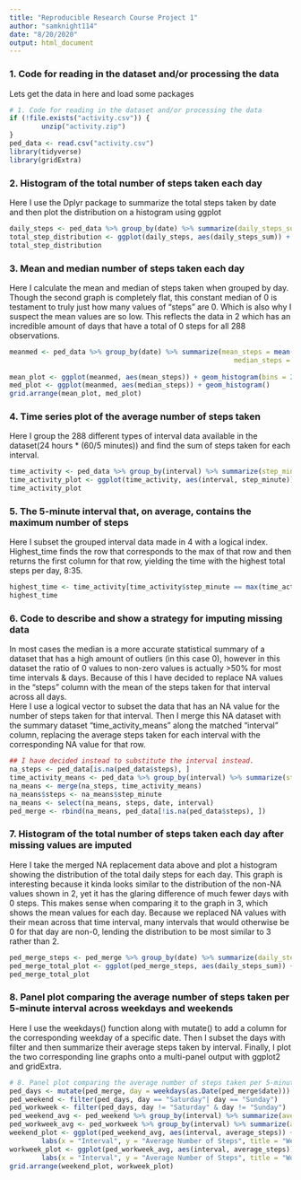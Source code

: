 ```yaml
---
title: "Reproducible Research Course Project 1"
author: "samknight114"
date: "8/20/2020"
output: html_document
---
```

### 1. Code for reading in the dataset and/or processing the data
Lets get the data in here and load some packages
```r
# 1. Code for reading in the dataset and/or processing the data
if (!file.exists("activity.csv")) {
        unzip("activity.zip")
}
ped_data <- read.csv("activity.csv")
library(tidyverse)
library(gridExtra)
```

### 2. Histogram of the total number of steps taken each day
Here I use the Dplyr package to summarize the total steps taken by date and then plot the distribution on a histogram using ggplot
```r
daily_steps <- ped_data %>% group_by(date) %>% summarize(daily_steps_sum = sum(steps, na.rm = T))
total_step_distribution <- ggplot(daily_steps, aes(daily_steps_sum)) + geom_histogram(bins = 20) 
total_step_distribution
```

### 3.  Mean and median number of steps taken each day   
Here I calculate the mean and median of steps taken when grouped by day. Though the second graph is completely flat, this constant median of 0 is testament to truly just how many values of "steps" are 0. Which is also why I suspect the mean values are so low. This reflects the data in 2 which has an incredible amount of days that have a total of 0 steps for all 288 observations.

```r
meanmed <- ped_data %>% group_by(date) %>% summarize(mean_steps = mean(steps, na.rm = T), 
                                                        median_steps = median(steps, na.rm = T))
                                                       
mean_plot <- ggplot(meanmed, aes(mean_steps)) + geom_histogram(bins = 20)
med_plot <- ggplot(meanmed, aes(median_steps)) + geom_histogram()
grid.arrange(mean_plot, med_plot)
```


### 4. Time series plot of the average number of steps taken
Here I group the 288 different types of interval data available in the dataset(24 hours * (60/5 minutes)) and find the sum of steps taken for each interval.
```r
time_activity <- ped_data %>% group_by(interval) %>% summarize(step_minute = sum(steps, na.rm = T)) 
time_activity_plot <- ggplot(time_activity, aes(interval, step_minute)) + geom_line()
time_activity_plot
```

### 5. The 5-minute interval that, on average, contains the maximum number of steps
Here I subset the grouped interval data made in 4 with a logical index. Highest_time finds the row that corresponds to the max of that row and then returns the first column for that row, yielding the time with the highest total steps per day, 8:35.
```r
highest_time <- time_activity[time_activity$step_minute == max(time_activity$step_minute), 1]
highest_time
```

### 6. Code to describe and show a strategy for imputing missing data
In most cases the median is a more accurate statistical summary of a dataset that has a high amount of outliers (in this case 0), however in this dataset the ratio of 0 values to non-zero values is actually >50% for most time intervals & days. Because of this I have decided to replace NA values in the "steps" column with the mean of the steps taken for that interval across all days.  
Here I use a logical vector to subset the data that has an NA value for the number of steps taken for that interval. Then I merge this NA dataset with the summary dataset "time_activity_means" along the matched "interval" column, replacing the average steps taken for each interval with the corresponding NA value for that row. 
```r
## I have decided instead to substitute the interval instead.
na_steps <- ped_data[is.na(ped_data$steps), ]
time_activity_means <- ped_data %>% group_by(interval) %>% summarize(step_minute = mean(steps, na.rm = T))
na_means <- merge(na_steps, time_activity_means)
na_means$steps <- na_means$step_minute
na_means <- select(na_means, steps, date, interval)
ped_merge <- rbind(na_means, ped_data[!is.na(ped_data$steps), ])
```

### 7. Histogram of the total number of steps taken each day after missing values are imputed
Here I take the merged NA replacement data above and plot a histogram showing the distribution of the total daily steps for each day. This graph is interesting because it kinda looks similar to the distribution of the non-NA values shown in 2, yet it has the glaring difference of much fewer days with 0 steps. This makes sense when comparing it to the graph in 3, which shows the mean values for each day. Because we replaced NA values with their mean across that time interval, many intervals that would otherwise be 0 for that day are non-0, lending the distribution to be most similar to 3 rather than 2.
```r
ped_merge_steps <- ped_merge %>% group_by(date) %>% summarize(daily_steps_sum = sum(steps))
ped_merge_total_plot <- ggplot(ped_merge_steps, aes(daily_steps_sum)) + geom_histogram(bins = 20)
ped_merge_total_plot
```

### 8. Panel plot comparing the average number of steps taken per 5-minute interval across weekdays and weekends
Here I use the weekdays() function along with mutate() to add a column for the corresponding weekday of a specific date. Then I subset the days with filter and then summarize their average steps taken by interval. Finally, I plot the two corresponding line graphs onto a multi-panel output with ggplot2 and gridExtra.
```r
# 8. Panel plot comparing the average number of steps taken per 5-minute interval across weekdays and weekends
ped_days <- mutate(ped_merge, day = weekdays(as.Date(ped_merge$date)))
ped_weekend <- filter(ped_days, day == "Saturday"| day == "Sunday")
ped_workweek <- filter(ped_days, day != "Saturday" & day != "Sunday")
ped_weekend_avg <- ped_weekend %>% group_by(interval) %>% summarize(average_steps = mean(steps))
ped_workweek_avg <- ped_workweek %>% group_by(interval) %>% summarize(average_steps = mean(steps))
weekend_plot <- ggplot(ped_weekend_avg, aes(interval, average_steps)) + geom_line() +
        labs(x = "Interval", y = "Average Number of Steps", title = "Weekend Average (by 5 minute Interval)")
workweek_plot <- ggplot(ped_workweek_avg, aes(interval, average_steps)) + geom_line() +
        labs(x = "Interval", y = "Average Number of Steps", title = "Workweek Average (by 5 minute Interval)")
grid.arrange(weekend_plot, workweek_plot)
```
